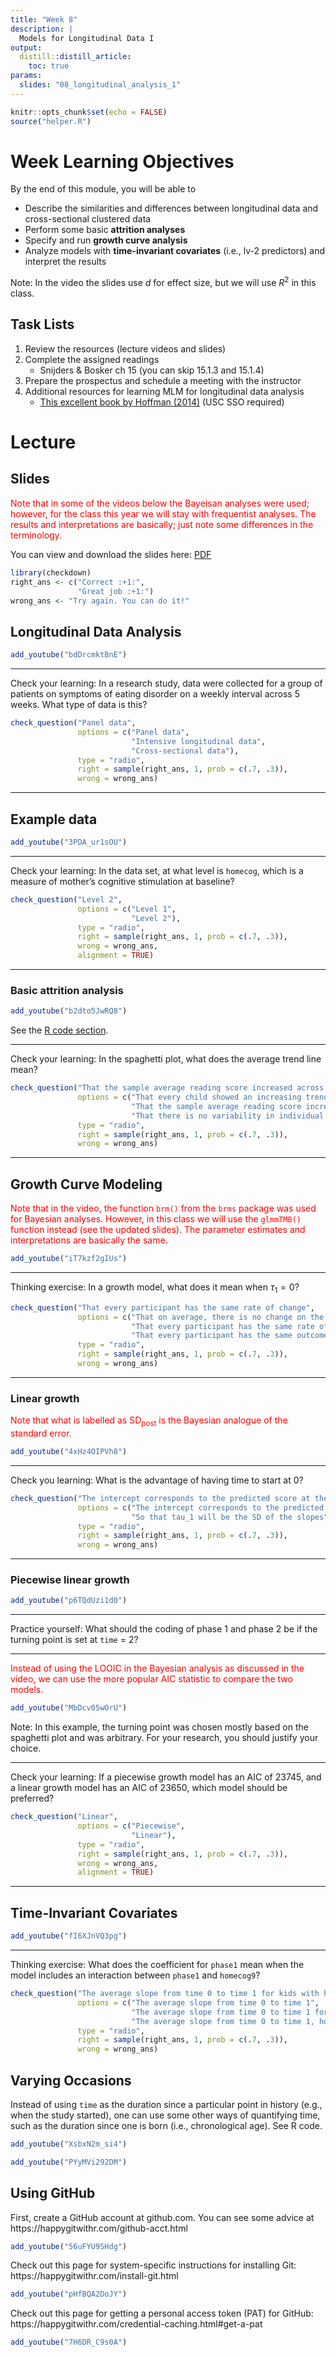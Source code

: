 ```yaml
---
title: "Week 8"
description: |
  Models for Longitudinal Data I
output: 
  distill::distill_article:
    toc: true
params:
  slides: "08_longitudinal_analysis_1"
---
```



```r
knitr::opts_chunk$set(echo = FALSE)
source("helper.R")
```

# Week Learning Objectives

By the end of this module, you will be able to 

- Describe the similarities and differences between longitudinal data and cross-sectional clustered data
- Perform some basic **attrition analyses**
- Specify and run **growth curve analysis**
- Analyze models with **time-invariant covariates** (i.e., lv-2 predictors) and interpret the results

Note: In the video the slides use $d$ for effect size, but we will use $R^2$ in this class.

## Task Lists

1. Review the resources (lecture videos and slides)
2. Complete the assigned readings
    * Snijders & Bosker ch 15 (you can skip 15.1.3 and 15.1.4)
3. Prepare the prospectus and schedule a meeting with the instructor
4. Additional resources for learning MLM for longitudinal data analysis
    * [This excellent book by Hoffman (2014)](https://www-taylorfrancis-com.libproxy2.usc.edu/books/9781315744094) (USC SSO required)

# Lecture

## Slides

<span style="color:red">Note that in some of the videos below the Bayeisan analyses were used; however, for the class this year we will stay with frequentist analyses. The results and interpretations are basically; just note some differences in the terminology.</span>

You can view and download the slides here: 
[PDF](`r file.path("slides", paste0(params$slides, ".pdf"))`){target="_blank"}

```r
library(checkdown)
right_ans <- c("Correct :+1:", 
               "Great job :+1:")
wrong_ans <- "Try again. You can do it!"
```

## Longitudinal Data Analysis

```r
add_youtube("bdDrcmktBnE")
```

***

Check your learning: In a research study, data were collected for a group of patients on symptoms of eating disorder on a weekly interval across 5 weeks. What type of data is this?

```r
check_question("Panel data", 
               options = c("Panel data", 
                           "Intensive longitudinal data", 
                           "Cross-sectional data"), 
               type = "radio", 
               right = sample(right_ans, 1, prob = c(.7, .3)), 
               wrong = wrong_ans)
```

***

## Example data

```r
add_youtube("3PDA_ur1sOU")
```

***

Check your learning: In the data set, at what level is `homecog`, which is a measure of mother's cognitive stimulation at baseline?

```r
check_question("Level 2", 
               options = c("Level 1", 
                           "Level 2"), 
               type = "radio", 
               right = sample(right_ans, 1, prob = c(.7, .3)), 
               wrong = wrong_ans, 
               alignment = TRUE)
```

***

### Basic attrition analysis

```r
add_youtube("b2dto5JwRQ8")
```

See the [R code section](../rcode8/#attrition-analyses). 

***

Check your learning: In the spaghetti plot, what does the average trend line mean?

```r
check_question("That the sample average reading score increased across time", 
               options = c("That every child showed an increasing trend", 
                           "That the sample average reading score increased across time", 
                           "That there is no variability in individual trajectories"), 
               type = "radio", 
               right = sample(right_ans, 1, prob = c(.7, .3)), 
               wrong = wrong_ans)
```

***

## Growth Curve Modeling

<span style="color:red">Note that in the video, the function `brm()` from the `brms` package was used for Bayesian analyses. However, in this class we will use the `glmmTMB()` function instead (see the updated slides). The parameter estimates and interpretations are basically the same.</span>

```r
add_youtube("iT7kzf2gIUs")
```

***

Thinking exercise: In a growth model, what does it mean when $\tau_1 = 0$?

```r
check_question("That every participant has the same rate of change", 
               options = c("That on average, there is no change on the outcome across time", 
                           "That every participant has the same rate of change", 
                           "That every participant has the same outcome score"), 
               type = "radio", 
               right = sample(right_ans, 1, prob = c(.7, .3)), 
               wrong = wrong_ans)
```

***

### Linear growth

<span style="color:red">Note that what is labelled as SD~post~ is the Bayesian analogue of the standard error.</span>

```r
add_youtube("4xHz4OIPVh8")
```

***

Check you learning: What is the advantage of having time to start at 0?

```r
check_question("The intercept corresponds to the predicted score at the first time point", 
               options = c("The intercept corresponds to the predicted score at the first time point", 
                           "So that tau_1 will be the SD of the slopes"), 
               type = "radio", 
               right = sample(right_ans, 1, prob = c(.7, .3)), 
               wrong = wrong_ans)
```

***

### Piecewise linear growth

```r
add_youtube("p6TQdUzi1d0")
```

***

Practice yourself: What should the coding of phase 1 and phase 2 be if the turning point is set at `time` = 2?

***

<span style="color:red">Instead of using the LOOIC in the Bayesian analysis as discussed in the video, we can use the more popular AIC statistic to compare the two models.</span>

```r
add_youtube("MbDcv05wOrU")
```

Note: In this example, the turning point was chosen mostly based on the spaghetti plot and was arbitrary. For your research, you should justify your choice. 

***

Check your learning: If a piecewise growth model has an AIC of 23745, and a linear growth model has an AIC of 23650, which model should be preferred?

```r
check_question("Linear",
               options = c("Piecewise", 
                           "Linear"), 
               type = "radio", 
               right = sample(right_ans, 1, prob = c(.7, .3)), 
               wrong = wrong_ans, 
               alignment = TRUE)
```

***

## Time-Invariant Covariates 

```r
add_youtube("fI6XJnVQ3pg")
```

***

Thinking exercise: What does the coefficient for `phase1` mean when the model includes an interaction between `phase1` and `homecog9`?

```r
check_question("The average slope from time 0 to time 1 for kids with homecog = 9",
               options = c("The average slope from time 0 to time 1",
                           "The average slope from time 0 to time 1 for kids with homecog = 9",
                           "The average slope from time 0 to time 1, holding constant homecog"),
               type = "radio",
               right = sample(right_ans, 1, prob = c(.7, .3)),
               wrong = wrong_ans)
```

## Varying Occasions

Instead of using `time` as the duration since a particular point in history (e.g., when the study started), one can use some other ways of quantifying time, such as the duration since one is born (i.e., chronological age). See R code.

```r
add_youtube("XsbxN2m_si4")
```

```r
add_youtube("PYyMVi292DM")
```

## Using GitHub

First, create a GitHub account at github.com. You can see some advice at https://happygitwithr.com/github-acct.html

```r
add_youtube("56uFYU9SHdg")
```

Check out this page for system-specific instructions for installing Git: https://happygitwithr.com/install-git.html

```r
add_youtube("pHfBQA2DoJY")
```

Check out this page for getting a personal access token (PAT) for GitHub: https://happygitwithr.com/credential-caching.html#get-a-pat

```r
add_youtube("7H6DR_C9s0A")
```
